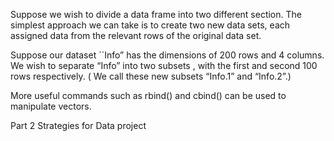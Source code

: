 \subsection{Subsetting datasets by rows}

Suppose we wish to divide a data frame into two different section. 
The simplest approach we can take is to create two new data sets, each assigned data from the relevant rows of the original data set.

Suppose our dataset ``Info" has the dimensions of 200 rows and 4 columns. We wish to separate "Info" into two subsets , with the first and second 100 rows respectively. ( We call these new subsets "Info.1" and "Info.2".)
\begin{verbatim}
Info.1 = Info[1:100,]		#assigning "info" rows 1 to 100
Info.2 = Info[101:200,]		#assigning "info" rows 101 to 200
\end{verbatim}

More useful commands such as rbind() and cbind()  can be used to manipulate vectors.

Part 2 Strategies for Data project
\begin{itemize}
\item Exploratory Data Analysis

The first part of your report should contain some descriptive statistics and summary values. Also include some tests for normality.

\item{Regression}
You should have a data set with multiple columns, suitable for regression analysis.
Familiarize yourself with the data, and decide which variable is the dependent variable.

Also determine the independent variables that you will use as part of your analysis.

\item{Correlation Analysis}
Compute the Pearson correlation for the dependent variable with the respective independent variables.  
As part of your report, mention the confidence interval for the correlation estimate
Choose the independent variables with the highest correlation as your candidate variables.
For these independent variables, perform a series of simple linear regression procedures.
\begin{verbatim}
lm(y~x1)
lm(y~x2)
\end{verbatim}
Comment on the slope and intercept estimates and their respective p-values. Also comment on the coefficient of determination (multiple R squared). 
Remember to write the regression equations.
Perform a series of multiple linear regressions, using pairs of candidate independent variables.
\begin{verbatim}
lm(y~x1 +x2)
lm(y~x2 +x3)
\end{verbatim}
Again, comment on the slope and intercept estimates, and their respective p-values.
In this instance, compare each of the models using the coefficient of determinations. Which model explains the data best?
\subsection{Analysis of residuals}
Perform an analysis of regression residuals ( you can pick the best regression model from last section).
Are the residuals normally distributed?
	Histogram /  Boxplot / QQ plot / Shapiro Wilk Test
Also you can plot the residuals to check that there is constant variance.
\begin{verbatim}
y=rnorm(10)
x=rnorm(10)
fit1=lm(y~x)
res.fit1 = resid(fit1)
plot(res.fit1)
\end{verbatim}




%---------------------------------------------------------------------------Probability Distributions ----%
\newpage
\chapter{Probability Distributions}
\section{Generating a set of random numbers}

%\begin{myindentpar}{1cm}
\footnotesize \begin{verbatim}
rnorm(10)
\end{verbatim}\normalsize
%\end{myindentpar}

\section{The Poisson Distribution}
\section{The Binomial Distribution}
\section{Using probability distributions for simulations}
\section{Probability Distributions}
\subsection{Generate random numbers }

%----------------------------------------------------------------------------Graphical Methods--%
\newpage
\chapter{Graphical methods}

\section{Scatterplots}
%\begin{figure}
%  % Requires \usepackage{graphicx}
%  \includegraphics[scale=0.40]{MTCARSmpgwt.png}\\
%  \caption{Scatterplot}\label{mpgwt}
%\end{figure}


\section{Adding titles, lines, points to plots}


\footnotesize \begin{verbatim}
library(MASS)
# Colour points and choose plotting symbols according to a levels of a factor
plot(Cars93$Weight, Cars93$EngineSize, col=as.numeric(Cars93$Type),
pch=as.numeric(Cars93$Type))

# Adds x and y axes labels and a title.
plot(Cars93$Weight, Cars93$EngineSize, ylab="Engine Size",
xlab="Weight", main="My plot")
# Add lines to the plot.
lines(x=c(min(Cars93$Weight), max(Cars93$Weight)), y=c(min(Cars93$EngineSize),
max(Cars93$EngineSize)), lwd=4, lty=3, col="green")
abline(h=3, lty=2)
abline(v=1999, lty=4)
# Add points to the plot.
\end{verbatim}\normalsize

\newpage
\chapter{Programming}







%----------------------------------------------------%
\subsubsection{Two Sample t test}

The two-sample t test is used to test the hypothesis that two samples may
be assumed to come from distributions with the same mean.

The theory for the two-sample t test is not very different in principle from
that of the one-sample test. Data are now from two groups, $x_{11}, . . . , x_{1n1}$
and $x_{21}, . . . , x_{2n2}$ , which we assume are sampled from the normal distributions
$N(µ_{1}, \sigma^{1}_{2} )$ and
$N(µ_{2}, \sigma^{2}_{2} )$, and it is desired to test the null hypothesis
$\mu_{1} = \mu_{2}$. You then calculate

\[
t = \frac{\bar{X}_{1}-\bar{X}_{2}}{S.E.(\bar{X}_{1}-\bar{X}_{2})}
\]




%---------------------------------------------------%
\subsubsection{slide234}
The TS are <equation here>  
The p-values for both of these tests are 0 and so there is enough evidence to reject $H_0$ and conclude that both 0 and 1 are not 0, i.e. there is a significant linear relationship between x and y. 
Also given are the $R^2$ and $R^2$ adjusted values. Here $R^2 = SSR/SST = 0.8813$ and so $88.13\%$ of the variation in y is being explained by x. 
The final line gives the result of using the ANOVA table to assess the model t.

%----------------------------------------------------%

\subsubsection{slide235}

In SLR, the ANOVA table tests <EQN>The TS is the F value and the critical value and p-values are found
in the F tables with (p - 1) and (n - p) degrees of freedom.

This output gives the p-value = 0, therefore there is enough evidence to reject H0 and conclude that there is a signicant linear relationship between y and x. The full ANOVA table can be accessed using :

<TABLE HERE>



\subsubsection{slide236}
Once the model has been tted, must then check the residuals.
The residuals should be independent and normally distributed with
mean of 0 and constant variance.
A Q-Q plot checks the assumption of normality (can also use a
histogram as in MINITAB) while a, plot of the residuals versus fitted values gives an indication as to whether the assumption of constant variance holds.

<HISTOGRAM>




\section{Introduction to \texttt{R}}
\texttt{R} consists of a base package and many additional packages
\texttt{R} was originally designed as a command language.  
Commands were typed into a text-based input area on the computer screen and the program responded with a response to each command.
The \texttt{R} console opens with information and then a prompt mark  ``>"  it is ready to accept commands
\texttt{R}  is an open source software package, meaning that the code written to implement the various functions can be freely examined and modified.
\texttt{R} can be installed free of charge from the \texttt{R}-project website.

%----------------------------------------------------%
\subsubsection{slidename}

\footnotesize \begin{verbatim}
> xbar <- 83
> sigma <- 12
> n <- 5
> sem <- sigma/sqrt(n)
> sem
[1] 5.366563
> xbar + sem * qnorm(0.025)
[1] 72.48173
> xbar + sem * qnorm(0.975)
[1] 93.51827
 \end{verbatim}\normalsize


\subsubsection{Testing the slope (II)}

You can compute a
t test for that hypothesis simply by dividing the estimate by its standard
error
\begin{equation}
t = \frac{\hat{\beta}}{S.E.(\hat{\beta})}
\end{equation}
which follows a t distribution on n - 2 degrees of freedom if the true $\beta$ is
zero.


%----------------------------------------------------%
\begin{itemize}
\item The standard $\chi^{2}$ test  in chisq.test works with data in matrix form, like fisher.test does.
\item For a 2 by 2 table, the test is exactly equivalent to prop.test.
\end{itemize}


\footnotesize \begin{verbatim}
> chisq.test(lewitt.machin)
\end{verbatim}\normalsize




